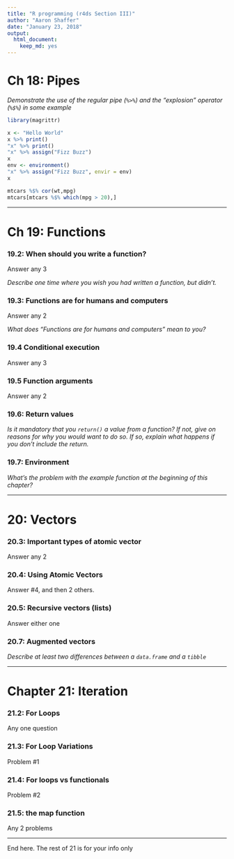 ```yaml
---
title: "R programming (r4ds Section III)"
author: "Aaron Shaffer"
date: "January 23, 2018"
output: 
  html_document: 
    keep_md: yes
---
```


# Ch 18: Pipes

_Demonstrate the use of the regular pipe (`%>%`) and the "explosion" operator (`%$%`) in some example_

```r
library(magrittr)

x <- "Hello World"
x %>% print()
"x" %>% print()
"x" %>% assign("Fizz Buzz")
x
env <- environment()
"x" %>% assign("Fizz Buzz", envir = env)
x
```

```r
mtcars %$% cor(wt,mpg)
mtcars[mtcars %$% which(mpg > 20),]
```

----

# Ch 19: Functions

### 19.2: When should you write a function?
Answer any 3

_Describe one time where you wish you had written a function, but didn't._


### 19.3: Functions are for humans and computers
Answer any 2

_What does "Functions are for humans and computers" mean to you?_

### 19.4 Conditional execution
Answer any 3

### 19.5 Function arguments
Answer any 2

### 19.6: Return values
_Is it mandatory that you `return()` a value from a function? If not, give on reasons for why you would want to do so. If so, explain what happens if you don't include the return._

### 19.7: Environment
_What's the problem with the example function at the beginning of this chapter?_

----

# 20: Vectors

###  20.3: Important types of atomic vector
Answer any 2

### 20.4: Using Atomic Vectors
Answer #4, and then 2 others. 

### 20.5: Recursive vectors (lists)
Answer either one

### 20.7: Augmented vectors

_Describe at least two differences between a `data.frame` and a `tibble`_

----

# Chapter 21: Iteration

### 21.2: For Loops
Any one question

### 21.3: For Loop Variations
Problem #1

### 21.4: For loops vs functionals
Problem #2

### 21.5: the map function
Any 2 problems

----

End here. The rest of 21 is for your info only

